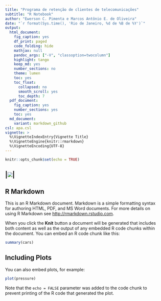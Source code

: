 ---
title: "Programa de retenção de clientes de telecomunicações"
subtitle: "R Notebook"
author: "Ewerson C. Pimenta e Marcos Antônio E. de Oliveira"
date: "`r format(Sys.time(), 'Rio de Janeiro, %d de %B de %Y')`"
output:
  html_document:
    fig_caption: yes
    df_print: paged
    code_folding: hide
    mathjax: null
    pandoc_args: ["-V", "classoption=twocolumn"]
    highlight: tango
    keep_md: yes
    number_sections: no
    theme: lumen
    toc: yes
    toc_float:
      collapsed: no
      smooth_scroll: yes
      toc_depth: 7
  pdf_document:
    fig_caption: yes
    number_sections: yes
    toc: yes
  md_document:
    variant: markdown_github
csl: apa.csl
vignette: >
  %\VignetteIndexEntry{Vignette Title}
  %\VignetteEngine{knitr::rmarkdown}
  %\VignetteEncoding{UTF-8}
---

```{r setup, include=FALSE}
knitr::opts_chunk$set(echo = TRUE)
```


|![](E:/2018-2/IC/PROJETOS/PROJ1/CLUSTER/IMG/xivqxtyhbvapmpjxyuhh.jpg)|
------------------------------------

## R Markdown

This is an R Markdown document. Markdown is a simple formatting syntax for authoring HTML, PDF, and MS Word documents. For more details on using R Markdown see <http://rmarkdown.rstudio.com>.

When you click the **Knit** button a document will be generated that includes both content as well as the output of any embedded R code chunks within the document. You can embed an R code chunk like this:

```{r cars}
summary(cars)
```

## Including Plots

You can also embed plots, for example:

```{r pressure, echo=FALSE}
plot(pressure)
```

Note that the `echo = FALSE` parameter was added to the code chunk to prevent printing of the R code that generated the plot.
